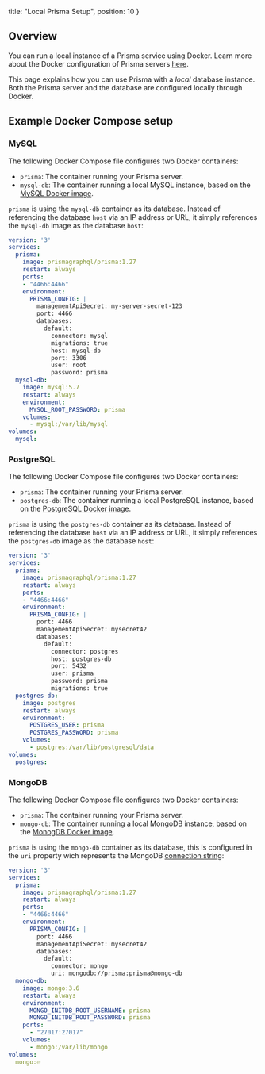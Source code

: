   title: "Local Prisma Setup",
  position: 10
}

## Overview

You can run a local instance of a Prisma service using Docker. Learn more about the Docker configuration of Prisma servers [here](rty1).

This page explains how you can use Prisma with a _local_ database instance. Both the Prisma server and the database are configured locally through Docker.

## Example Docker Compose setup

### MySQL

The following Docker Compose file configures two Docker containers:

- `prisma`: The container running your Prisma server.
- `mysql-db`: The container running a local MySQL instance, based on the [MySQL Docker image](https://hub.docker.com/_/mysql/).

`prisma` is using the `mysql-db` container as its database. Instead of referencing the database `host` via an IP address or URL, it simply references the `mysql-db` image as the database `host`:

```yml
version: '3'
services:
  prisma:
    image: prismagraphql/prisma:1.27
    restart: always
    ports:
    - "4466:4466"
    environment:
      PRISMA_CONFIG: |
        managementApiSecret: my-server-secret-123
        port: 4466
        databases:
          default:
            connector: mysql
            migrations: true
            host: mysql-db
            port: 3306
            user: root
            password: prisma
  mysql-db:
    image: mysql:5.7
    restart: always
    environment:
      MYSQL_ROOT_PASSWORD: prisma
    volumes:
      - mysql:/var/lib/mysql
volumes:
  mysql:
```

### PostgreSQL

The following Docker Compose file configures two Docker containers:

- `prisma`: The container running your Prisma server.
- `postgres-db`: The container running a local PostgreSQL instance, based on the [PostgreSQL Docker image](https://hub.docker.com/_/postgres/).

`prisma` is using the `postgres-db` container as its database. Instead of referencing the database `host` via an IP address or URL, it simply references the `postgres-db` image as the database `host`:

```yml
version: '3'
services:
  prisma:
    image: prismagraphql/prisma:1.27
    restart: always
    ports:
    - "4466:4466"
    environment:
      PRISMA_CONFIG: |
        port: 4466
        managementApiSecret: mysecret42
        databases:
          default:
            connector: postgres
            host: postgres-db
            port: 5432
            user: prisma
            password: prisma
            migrations: true
  postgres-db:
    image: postgres
    restart: always
    environment:
      POSTGRES_USER: prisma
      POSTGRES_PASSWORD: prisma
    volumes:
      - postgres:/var/lib/postgresql/data
volumes:
  postgres:
```

### MongoDB

The following Docker Compose file configures two Docker containers:

- `prisma`: The container running your Prisma server.
- `mongo-db`: The container running a local MongoDB instance, based on the [MonogDB Docker image](https://hub.docker.com/_/mongo/).

`prisma` is using the `mongo-db` container as its database, this is configured in the `uri` property wich represents the MongoDB [connection string](https://docs.mongodb.com/manual/reference/connection-string):

```yml
version: '3'
services:
  prisma:
    image: prismagraphql/prisma:1.27
    restart: always
    ports:
    - "4466:4466"
    environment:
      PRISMA_CONFIG: |
        port: 4466
        managementApiSecret: mysecret42
        databases:
          default:
            connector: mongo
            uri: mongodb://prisma:prisma@mongo-db
  mongo-db:
    image: mongo:3.6
    restart: always
    environment:
      MONGO_INITDB_ROOT_USERNAME: prisma
      MONGO_INITDB_ROOT_PASSWORD: prisma
    ports:
      - "27017:27017"
    volumes:
      - mongo:/var/lib/mongo
volumes:
  mongo:⏎ 
```